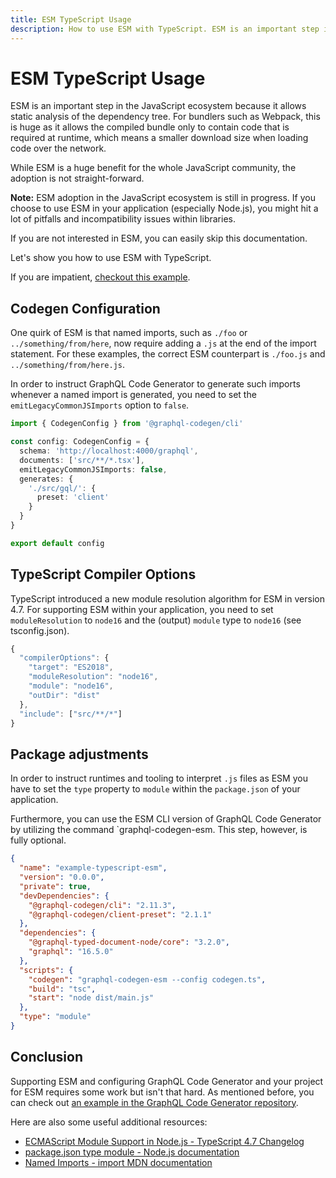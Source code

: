 ```yaml
---
title: ESM TypeScript Usage
description: How to use ESM with TypeScript. ESM is an important step in the JavaScript ecosystem because it allows static analysis of the dependency tree.
---
```


# ESM TypeScript Usage

ESM is an important step in the JavaScript ecosystem because it allows static analysis of the dependency tree.
For bundlers such as Webpack, this is huge as it allows the compiled bundle only to contain code that is required at runtime, which means a smaller download size when loading code over the network.

While ESM is a huge benefit for the whole JavaScript community, the adoption is not straight-forward.

**Note:** ESM adoption in the JavaScript ecosystem is still in progress. If you choose to use ESM in your application (especially Node.js), you might hit a lot of pitfalls and incompatibility issues within libraries.

If you are not interested in ESM, you can easily skip this documentation.

Let's show you how to use ESM with TypeScript.

If you are impatient, [checkout this example](https://github.com/dotansimha/graphql-code-generator/tree/master/examples/typescript-esm).

## Codegen Configuration

One quirk of ESM is that named imports, such as `./foo` or `../something/from/here`, now require adding a `.js` at the end of the import statement.
For these examples, the correct ESM counterpart is `./foo.js` and `../something/from/here.js`.

In order to instruct GraphQL Code Generator to generate such imports whenever a named import is generated, you need to set the `emitLegacyCommonJSImports` option to `false`.

```ts filename="codegen.ts" {6}
import { CodegenConfig } from '@graphql-codegen/cli'

const config: CodegenConfig = {
  schema: 'http://localhost:4000/graphql',
  documents: ['src/**/*.tsx'],
  emitLegacyCommonJSImports: false,
  generates: {
    './src/gql/': {
      preset: 'client'
    }
  }
}

export default config
```

## TypeScript Compiler Options

TypeScript introduced a new module resolution algorithm for ESM in version 4.7.
For supporting ESM within your application, you need to set `moduleResolution` to `node16` and the (output) `module` type to `node16` (see tsconfig.json).

```ts {4,5}
{
  "compilerOptions": {
    "target": "ES2018",
    "moduleResolution": "node16",
    "module": "node16",
    "outDir": "dist"
  },
  "include": ["src/**/*"]
}
```

## Package adjustments

In order to instruct runtimes and tooling to interpret `.js` files as ESM you have to set the `type` property to `module` within the `package.json` of your application.

Furthermore, you can use the ESM CLI version of GraphQL Code Generator by utilizing the command `graphql-codegen-esm.
This step, however, is fully optional.

```json filename="package.json" {14,18}
{
  "name": "example-typescript-esm",
  "version": "0.0.0",
  "private": true,
  "devDependencies": {
    "@graphql-codegen/cli": "2.11.3",
    "@graphql-codegen/client-preset": "2.1.1"
  },
  "dependencies": {
    "@graphql-typed-document-node/core": "3.2.0",
    "graphql": "16.5.0"
  },
  "scripts": {
    "codegen": "graphql-codegen-esm --config codegen.ts",
    "build": "tsc",
    "start": "node dist/main.js"
  },
  "type": "module"
}
```

## Conclusion

Supporting ESM and configuring GraphQL Code Generator and your project for ESM requires some work but isn't that hard.
As mentioned before, you can check out [an example in the GraphQL Code Generator repository](https://github.com/dotansimha/graphql-code-generator/tree/master/examples/typescript-esm).

Here are also some useful additional resources:

- [ECMAScript Module Support in Node.js - TypeScript 4.7 Changelog](https://devblogs.microsoft.com/typescript/announcing-typescript-4-7/#ecmascript-module-support-in-node-js)
- [package.json type module - Node.js documentation](https://nodejs.org/api/packages.html#type)
- [Named Imports - import MDN documentation](https://developer.mozilla.org/en-US/docs/Web/JavaScript/Reference/Statements/import#named_import)
